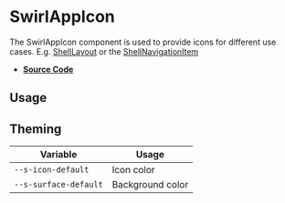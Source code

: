 
<Meta title="Components/SwirlAppIcon" />

# SwirlAppIcon

The SwirlAppIcon component is used to provide icons for different use cases.
E.g. [ShellLayout](?path=/docs/components-swirlshelllayout--docs) or the
[ShellNavigationItem](?path=/docs/components-swirlshellnavigationitem--docs)

- **[Source Code](https://github.com/flip-corp/swirl/tree/main/packages/swirl-components/src/components/swirl-app-icon)**

## Usage

<Canvas of={Stories.SwirlAppIcon} sourceState="shown"></Canvas>

<Controls of={Stories.SwirlAppIcon} />

## Theming

| Variable              | Usage            |
| --------------------- | ---------------- |
| `--s-icon-default`    | Icon color       |
| `--s-surface-default` | Background color |
